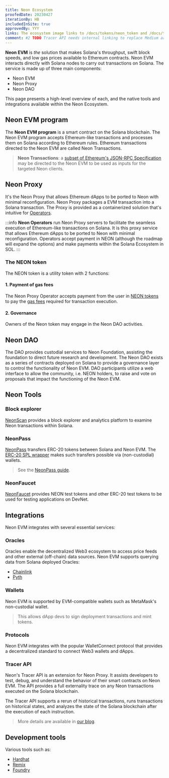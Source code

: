 ```yaml
---
title: Neon Ecosystem
proofedDate: 20230427
iterationBy: HB
includedInSite: true
approvedBy: YYY
links: The ecosystem image links to /docs/tokens/neon_token and /docs/tokens/gas_fees
comment: #2 TODO Tracer API needs internal linking to replace Medium article todo we have more wallets than just MetaMask -- perhaps add an FAQ and link there? TODO what was the outcome of Anton not wanting to use BPF?
---
```



<NeonEcosystemView></NeonEcosystemView>

**Neon EVM** is _the_ solution that makes Solana's throughput, swift block speeds, and low gas prices available to Ethereum contracts. Neon EVM interacts directly with Solana nodes to carry out transactions on Solana. The service is made up of three main components:

- Neon EVM
- Neon Proxy
- Neon DAO

This page presents a high-level overview of each, and the native tools and integrations available within the Neon Ecosystem.

## Neon EVM program

The **Neon EVM program** is a smart contract on the Solana blockchain. The Neon EVM program accepts Ethereum-like transactions and processes them on Solana according to Ethereum rules. Ethereum transactions directed to the Neon EVM are called Neon Transactions.

> **Neon Transactions**: a [subset of Ethereum's JSON-RPC Specification](/docs/evm_compatibility/json_rpc_api_methods) may be directed to the Neon EVM to be used as inputs for the targeted Neon clients.

## Neon Proxy

It's the Neon Proxy that allows Ethereum dApps to be ported to Neon with minimal reconfiguration. Neon Proxy packages a EVM transaction into a Solana transaction. The Proxy is provided as a containerized solution that's intuitive for [Operators](/docs/operating/operator-introduction).

:::info
**Neon Operators** run Neon Proxy servers to facilitate the seamless execution of Ethereum-like transactions on Solana. It is this proxy service that allows Ethereum dApps to be ported to Neon with minimal reconfiguration. Operators accept payment in NEON (although the roadmap will expand the options) and make payments within the Solana Ecosystem in SOL.
:::

### The NEON token

The NEON token is a utility token with 2 functions:

#### 1. Payment of gas fees

The Neon Proxy Operator accepts payment from the user in [NEON tokens](/docs/tokens/neon_token) to pay the [gas fees](/docs/tokens/gas_fees) required for transaction execution.

#### 2. Governance

Owners of the Neon token may engage in the Neon DAO activities.

## Neon DAO

The DAO provides custodial services to Neon Foundation, assisting the foundation to direct future research and development. The Neon DAO exists as a series of contracts deployed on Solana to provide a governance layer to control the functionality of Neon EVM. DAO participants utilize a web interface to allow the community, i.e. NEON holders, to raise and vote on proposals that impact the functioning of the Neon EVM.

## Neon Tools

### Block explorer

[NeonScan](https://neonscan.org/) provides a block explorer and analytics platform to examine Neon transactions within Solana.

### NeonPass

[NeonPass](https://devnet.neonpass.live/) transfers ERC-20 tokens between Solana and Neon EVM. The [ERC-20 SPL wrapper](/docs/developing/deploy_facilities/interacting_with_spl_tokens) makes such transfers possible via (non-custodial) wallets.

> See the [NeonPass guide](/docs/token_transferring/neonpass_usage).

### NeonFaucet

[NeonFaucet](https://neonfaucet.org/) provides NEON test tokens and other ERC-20 test tokens to be used for testing applications on DevNet.

## Integrations

Neon EVM integrates with several essential services:

### Oracles

Oracles enable the decentralized Web3 ecosystem to access price feeds and other external (off-chain) data sources. Neon EVM supports querying data from Solana deployed Oracles:

- [Chainlink](/docs/developing/integrate/oracles/integrating_chainlink)
- [Pyth](/docs/developing/integrate/oracles/integrating_pyth)

### Wallets

Neon EVM is supported by EVM-compatible wallets such as MetaMask's non-custodial wallet.

> This allows dApp devs to sign deployment transactions and mint tokens.

<!-- > Learn more about minting and wrapping tokens with Neon EVM. suggest adding link here as Phantom wallet is involved for Solana-based mints -->

### Protocols

Neon EVM integrates with the popular WalletConnect protocol that provides a decentralized standard to connect Web3 wallets and dApps.

### Tracer API

Neon's Tracer API is an extension for Neon Proxy. It assists developers to test, debug, and understand the behavior of their smart contracts on Neon EVM. The API provides a full externality trace on any Neon transactions executed on the Solana blockchain.

The Tracer API supports a rerun of historical transactions, runs transactions on historical states, and analyzes the state of the Solana blockchain after the execution of each instruction.

> More details are available in [our blog](https://medium.com/neon-labs/neon-proxy-tracing-api-fdb3842a80fa).

## Development tools

Various tools such as:

- [Hardhat](/docs/developing/deploy_facilities/using_hardhat)
- [Remix](/docs/developing/deploy_facilities/using_remix)
- [Foundry](/docs/developing/deploy_facilities/using_foundry)
